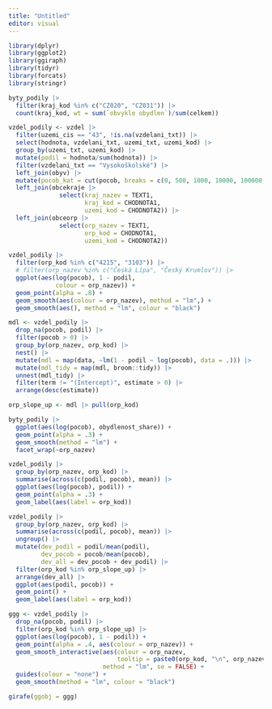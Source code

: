 ```yaml
---
title: "Untitled"
editor: visual
---
```


```r
library(dplyr)
library(ggplot2)
library(ggiraph)
library(tidyr)
library(forcats)
library(stringr)
```


```r
byty_podily |>
  filter(kraj_kod %in% c("CZ020", "CZ031")) |>
  count(kraj_kod, wt = sum(`obvykle obydlen`)/sum(celkem))
```

```r
vzdel_podily <- vzdel |>
  filter(uzemi_cis == "43", !is.na(vzdelani_txt)) |>
  select(hodnota, vzdelani_txt, uzemi_txt, uzemi_kod) |>
  group_by(uzemi_txt, uzemi_kod) |>
  mutate(podil = hodnota/sum(hodnota)) |>
  filter(vzdelani_txt == "Vysokoškolské") |>
  left_join(obyv) |>
  mutate(pocob_kat = cut(pocob, breaks = c(0, 500, 1000, 10000, 100000, 1000000, 1e7))) |>
  left_join(obcekraje |>
              select(kraj_nazev = TEXT1,
                     kraj_kod = CHODNOTA1,
                     uzemi_kod = CHODNOTA2)) |>
  left_join(obceorp |>
              select(orp_nazev = TEXT1,
                     orp_kod = CHODNOTA1,
                     uzemi_kod = CHODNOTA2))
```

```r
vzdel_podily |>
  filter(orp_kod %in% c("4215", "3103")) |>
  # filter(orp_nazev %in% c("Česká Lípa", "Český Krumlov")) |>
  ggplot(aes(log(pocob), 1 - podil,
             colour = orp_nazev)) +
  geom_point(alpha = .8) +
  geom_smooth(aes(colour = orp_nazev), method = "lm",) +
  geom_smooth(aes(), method = "lm", colour = "black")
```



```r
mdl <- vzdel_podily |>
  drop_na(pocob, podil) |>
  filter(pocob > 0) |>
  group_by(orp_nazev, orp_kod) |>
  nest() |>
  mutate(mdl = map(data, ~lm(1 - podil ~ log(pocob), data = .))) |>
  mutate(mdl_tidy = map(mdl, broom::tidy)) |>
  unnest(mdl_tidy) |>
  filter(term != "(Intercept)", estimate > 0) |>
  arrange(desc(estimate))

orp_slope_up <- mdl |> pull(orp_kod)

```


```r
byty_podily |>
  ggplot(aes(log(pocob), obydlenost_share)) +
  geom_point(alpha = .3) +
  geom_smooth(method = "lm") +
  facet_wrap(~orp_nazev)
```


```r
vzdel_podily |>
  group_by(orp_nazev, orp_kod) |>
  summarise(across(c(podil, pocob), mean)) |>
  ggplot(aes(log(pocob), podil)) +
  geom_point(alpha = .3) +
  geom_label(aes(label = orp_kod))
```


```r
vzdel_podily |>
  group_by(orp_nazev, orp_kod) |>
  summarise(across(c(podil, pocob), mean)) |>
  ungroup() |>
  mutate(dev_podil = podil/mean(podil),
         dev_pocob = pocob/mean(pocob),
         dev_all = dev_pocob + dev_podil) |>
  filter(orp_kod %in% orp_slope_up) |>
  arrange(dev_all) |>
  ggplot(aes(podil, pocob)) +
  geom_point() +
  geom_label(aes(label = orp_kod))
```


```r
ggg <- vzdel_podily |>
  drop_na(pocob, podil) |>
  filter(orp_kod %in% orp_slope_up) |>
  ggplot(aes(log(pocob), 1 - podil)) +
  geom_point(alpha = .4, aes(colour = orp_nazev)) +
  geom_smooth_interactive(aes(colour = orp_nazev, 
                              tooltip = paste0(orp_kod, "\n", orp_nazev)), 
                          method = "lm", se = FALSE) +
  guides(colour = "none") +
  geom_smooth(method = "lm", colour = "black")
```


```r
girafe(ggobj = ggg)
```
